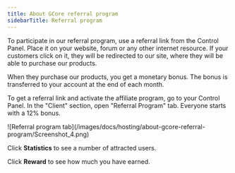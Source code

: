 ---
title: About GCore referral program
sidebarTitle: Referral program
---

To participate in our referral program, use a referral link from the Control Panel. Place it on your website, forum or any other internet resource. If your customers click on it, they will be redirected to our site, where they will be able to purchase our products. 

When they purchase our products, you get a monetary bonus. The bonus is transferred to your account at the end of each month.

To get a referral link and activate the affiliate program, go to your Control Panel. In the "Client" section, open "Referral Program" tab. Everyone starts with a 12% bonus. 


<Frame>![Referral program tab](/images/docs/hosting/about-gcore-referral-program/Screenshot_4.png)</Frame>



Click **Statistics** to see a number of attracted users.

Click **Reward** to see how much you have earned.